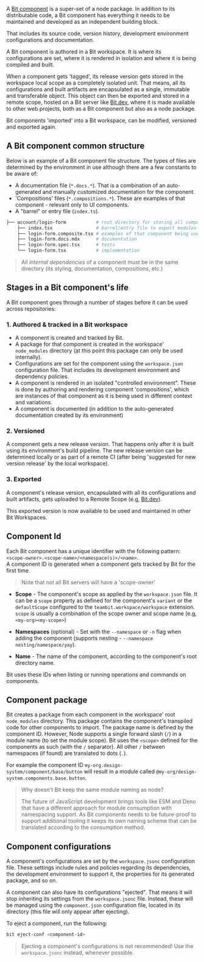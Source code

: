A [Bit component](https://bit.dev/teambit/component/component) is a super-set of a node package. In addition to its distributable code, a Bit component has everything it needs to be maintained and developed as an independent building block.

That includes its source code, version history, development environment configurations and documentation.

A Bit component is authored in a Bit workspace. It is where its configurations are set, where it is rendered in isolation and where it is being compiled and built.

When a component gets 'tagged', its release version gets stored in the workspace local scope as a completely isolated unit.
That means, all its configurations and built artifacts are encapsulated as a single, immutable and transferable object.
This object can then be exported and stored in a remote scope, hosted on a Bit server like [Bit.dev](https://bit.dev), where it is made available to other web projects, both as a Bit component but also as a node package.

Bit components 'imported' into a Bit workspace, can be modified, versioned and exported again.

## A Bit component common structure

Below is an example of a Bit component file structure. The types of files are determined by the environment in use although there are a few constants to be aware of:

- A documentation file (`*.docs.*`). That is a combination of an auto-generated and manually customized documentation for the component.
- 'Compositions' files (`*.compositions.*`). These are examples of that component - relevant only to UI components.
- A "barrel" or entry file (`index.ts`).

```bash
├── account/login-form           # root directory for storing all component files
    ├── index.tsx                # barrel/entry file to export modules
    ├── login-form.composite.tsx # examples of that component being used
    ├── login-form.docs.mdx      # documentation
    ├── login-form.spec.tsx      # tests
    └── login-form.tsx           # implementation
```

> All _internal dependencies_ of a component must be in the same directory (its styling, documentation, compositions, etc.)

## Stages in a Bit component's life

A Bit component goes through a number of stages before it can be used across repositories:

### 1. Authored & tracked in a Bit workspace

- A component is created and tracked by Bit.
- A package for that component is created in the workspace' `node_modules` directory (at this point this package can only be used internally).
- Configurations are set for the component using the `workspace.json` configuration file. That includes its development environment and dependency policies.
- A component is rendered in an isolated "controlled environment". These is done by authoring and rendering component 'compositions', which are instances of that component as it is being used in different context and variations.
- A component is documented (in addition to the auto-generated documentation created by its environment)

### 2. Versioned

A component gets a new release version. That happens only after it is built using its environment's build pipeline. The new release version can be determined locally or as part of a remote CI (after being 'suggested for new version release' by the local workspace).

### 3. Exported

A component's release version, encapsulated with all its configurations and built artifacts, gets uploaded to a Remote Scope (e.g, [Bit.dev](https://bit.dev)).

This exported version is now available to be used and maintained in other Bit Workspaces.

## Component Id

Each Bit component has a unique identifier with the following pattern:<br />
`<scope-owner>.<scope-name>/<namespace(s)>/<name>`. <br />
A component ID is generated when a component gets tracked by Bit for the first time.

> Note that not all Bit servers will have a 'scope-owner'

- **Scope** - The component's scope as applied by the `workspace.json` file. It can be a `scope` property as defined for the component's `variant` or the `defaultScope` configured to the `teambit.workspace/workspace` extension. `scope` is usually a combination of the scope owner and scope name (e.g, `<my-org><my-scope>`)

- **Namespaces** (optional) - Set with the `--namespace` or `-n` flag when adding the component (supports nesting - `--namespace nesting/namespace/yay`).
- **Name** - The name of the component, according to the component's root directory name.

Bit uses these IDs when listing or running operations and commands on components.

## Component package

Bit creates a package from each component in the workspace' root `node_modules` directory. This package contains the component's transpiled code for other components to import.
The package name is defined by the component ID. However, Node supports a single forward slash (`/`) in a module name (to set the module scope). Bit uses the `<scope>` defined for the components as such (with the `/` separator). All other `/` between namespaces (if found) are translated to dots (`.`).

For example the component ID `my-org.design-system/component/base/button` will result in a module called `@my-org/design-system.components.base.button`.

> Why doesn't Bit keep the same module naming as node?
>
> The future of JavaScript development brings tools like ESM and Deno that have a different approach for module consumption with namespacing support. As Bit components needs to be future-proof to support additional tooling it keeps its own naming scheme that can be translated according to the consumption method.

## Component configurations

A component's configurations are set by the `workspace.jsonc` configuration file. These settings include rules and policies regarding its dependencies, the development environment to support it, the properties for its generated package, and so on.

A component can also have its configurations "ejected". That means it will stop inheriting its settings from the `workspace.jsonc` file. Instead, these will be managed using the `component.json` configuration file, located in its directory (this file will only appear after ejecting).

To eject a component, run the following:

```bash
bit eject-conf <component-id>
```

> Ejecting a component's configurations is not recommended! Use the `workspace.jsonc` instead, whenever possible.
